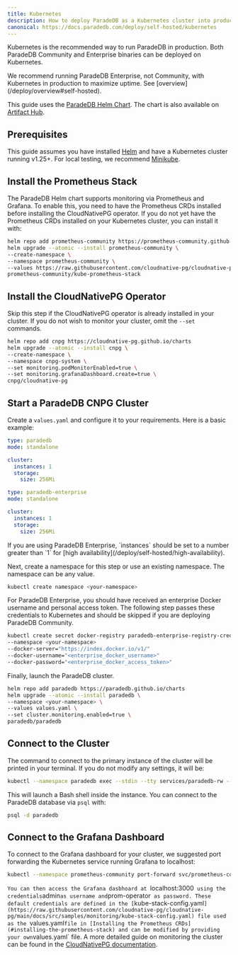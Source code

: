 ```yaml
---
title: Kubernetes
description: How to deploy ParadeDB as a Kubernetes cluster into production
canonical: https://docs.paradedb.com/deploy/self-hosted/kubernetes
---
```


Kubernetes is the recommended way to run ParadeDB in production. Both ParadeDB Community and Enterprise binaries
can be deployed on Kubernetes.

<Note>
  We recommend running ParadeDB Enterprise, not Community, with Kubernetes in
  production to maximize uptime. See [overview](/deploy/overview#self-hosted).
</Note>

This guide uses the [ParadeDB Helm Chart](https://github.com/paradedb/charts). The chart is also available on [Artifact Hub](https://artifacthub.io/packages/helm/paradedb/paradedb).

## Prerequisites

This guide assumes you have installed [Helm](https://helm.sh/docs/intro/install/) and have a Kubernetes cluster running v1.25+.
For local testing, we recommend [Minikube](https://minikube.sigs.k8s.io/docs/start/).

## Install the Prometheus Stack

The ParadeDB Helm chart supports monitoring via Prometheus and Grafana. To enable this, you need to have the Prometheus CRDs installed before installing the CloudNativePG operator. If you do not yet have the Prometheus CRDs installed on your Kubernetes cluster, you can install it with:

```bash
helm repo add prometheus-community https://prometheus-community.github.io/helm-charts
helm upgrade --atomic --install prometheus-community \
--create-namespace \
--namespace prometheus-community \
--values https://raw.githubusercontent.com/cloudnative-pg/cloudnative-pg/main/docs/src/samples/monitoring/kube-stack-config.yaml \
prometheus-community/kube-prometheus-stack
```

## Install the CloudNativePG Operator

Skip this step if the CloudNativePG operator is already installed in your cluster. If you do not wish to monitor your cluster, omit the `--set` commands.

```bash
helm repo add cnpg https://cloudnative-pg.github.io/charts
helm upgrade --atomic --install cnpg \
--create-namespace \
--namespace cnpg-system \
--set monitoring.podMonitorEnabled=true \
--set monitoring.grafanaDashboard.create=true \
cnpg/cloudnative-pg
```

## Start a ParadeDB CNPG Cluster

Create a `values.yaml` and configure it to your requirements. Here is a basic example:

<CodeGroup>

```yaml ParadeDB Community
type: paradedb
mode: standalone

cluster:
  instances: 1
  storage:
    size: 256Mi
```

```yaml ParadeDB Enterprise
type: paradedb-enterprise
mode: standalone

cluster:
  instances: 1
  storage:
    size: 256Mi
```

</CodeGroup>

<Note>
  If you are using ParadeDB Enterprise, `instances` should be set to a number
  greater than `1` for [high
  availability](/deploy/self-hosted/high-availability).
</Note>

Next, create a namespace for this step or use an existing namespace. The namespace can be any value.

```bash
kubectl create namespace <your-namespace>
```

For ParadeDB Enterprise, you should have received an enterprise Docker username and personal access token. The following step passes these
credentials to Kubernetes and should be skipped if you are deploying ParadeDB Community.

```bash ParadeDB Enterprise
kubectl create secret docker-registry paradedb-enterprise-registry-cred
--namespace <your-namespace>
--docker-server="https://index.docker.io/v1/"
--docker-username="<enterprise_docker_username>"
--docker-password="<enterprise_docker_access_token>"
```

Finally, launch the ParadeDB cluster.

```bash
helm repo add paradedb https://paradedb.github.io/charts
helm upgrade --atomic --install paradedb \
--namespace <your-namespace> \
--values values.yaml \
--set cluster.monitoring.enabled=true \
paradedb/paradedb
```

## Connect to the Cluster

The command to connect to the primary instance of the cluster will be printed in your terminal. If you do not modify any settings, it will be:

```bash
kubectl --namespace paradedb exec --stdin --tty services/paradedb-rw -- bash
```

This will launch a Bash shell inside the instance. You can connect to the ParadeDB database via `psql` with:

```bash
psql -d paradedb
```

## Connect to the Grafana Dashboard

To connect to the Grafana dashboard for your cluster, we suggested port forwarding the Kubernetes service running Grafana to localhost:

```bash
kubectl --namespace prometheus-community port-forward svc/prometheus-community-grafana 3000:80
```

`You can then access the Grafana dasbhoard at `localhost:3000` using the credentials`admin`as username
and`prom-operator` as password. These default credentials are defined in the [`kube-stack-config.yaml`](https://raw.githubusercontent.com/cloudnative-pg/cloudnative-pg/main/docs/src/samples/monitoring/kube-stack-config.yaml)
file used as the `values.yaml`file in [Installing the Prometheus CRDs](#installing-the-prometheus-stack) and can be modified by providing
your own`values.yaml` file. A more detailed guide on monitoring the cluster can be found in the [CloudNativePG documentation](https://cloudnative-pg.io/documentation/current/monitoring/).
